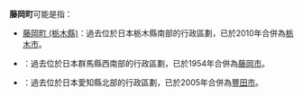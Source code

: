 '''藤岡町'''可能是指：

* [[藤岡町_(栃木縣)|藤岡町 (栃木縣)]]：過去位於日本栃木縣南部的行政區劃，已於2010年合併為[[栃木市|栃木市]]。
* {{Link-ja|藤岡町 (群馬縣)|藤岡町 (群馬県)}}：過去位於日本群馬縣西南部的行政區劃，已於1954年合併為[[藤岡市|藤岡市]]。
* {{Link-ja|藤岡町 (愛知縣)|藤岡町 (愛知県)}}：過去位於日本愛知縣北部的行政區劃，已於2005年合併為[[豐田市|豐田市]]。

{{disambig|F|Cat=三字日本地名消歧義}}